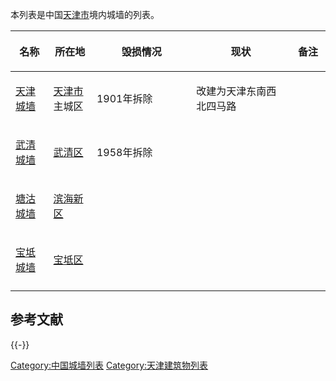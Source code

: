 本列表是中国[[天津市|天津市]]境内城墙的列表。

{| class="wikitable sortable" style="text-align: center;"
|-
! width="80" | 名称
! width="100"| 所在地
! width="270" | 毁损情况
! width="300" | 现状
! width="70" | 备注
|- 
|[[天津城墙|天津城墙]]||[[天津市|天津市]]主城区|| 1901年拆除  || 改建为天津东南西北四马路 ||
|- 
|[[武清城墙|武清城墙]]||[[武清区|武清区]]||  1958年拆除 || ||
|- 
|[[塘沽城墙|塘沽城墙]]||[[滨海新区|滨海新区]]||   || ||
|- 
|[[宝坻城墙|宝坻城墙]]||[[宝坻区|宝坻区]]||   || ||
|- 
|}

== 参考文献 ==
{{Reflist}}

{{-}}
{{天津市境内的古城墙}}
{{中国各地城墙列表}}

[[Category:中国城墙列表|Category:中国城墙列表]]
[[Category:天津建筑物列表|Category:天津建筑物列表]]